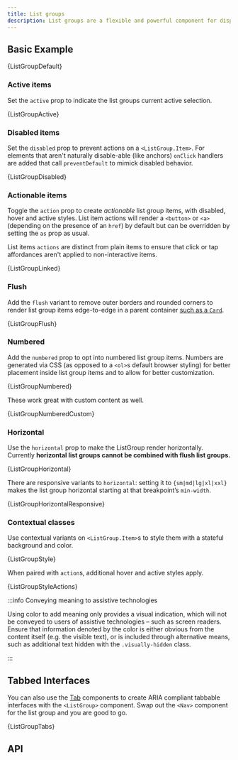 ```yaml
---
title: List groups
description: List groups are a flexible and powerful component for displaying a series of content. Modify and extend them to support just about any content within.
---
```



## Basic Example

<CodeBlock language="jsx" live previewClassName="list-group">
  {ListGroupDefault}
</CodeBlock>

### Active items

Set the `active` prop to indicate the list groups current active selection.

<CodeBlock language="jsx" live previewClassName="list-group">
  {ListGroupActive}
</CodeBlock>

### Disabled items

Set the `disabled` prop to prevent actions on a `<ListGroup.Item>`. For elements
that aren't naturally disable-able (like anchors) `onClick` handlers are added
that call `preventDefault` to mimick disabled behavior.

<CodeBlock language="jsx" live previewClassName="list-group">
  {ListGroupDisabled}
</CodeBlock>

### Actionable items

Toggle the `action` prop to create <em>actionable</em> list group
items, with disabled, hover and active styles. List item actions will render
a `<button>` or `<a>` (depending on the presence of an `href`) by default but
can be overridden by setting the `as` prop as usual.

List items `actions` are distinct from plain items to ensure that click or tap
affordances aren't applied to non-interactive items.

<CodeBlock language="jsx" live previewClassName="list-group">
  {ListGroupLinked}
</CodeBlock>

### Flush

Add the `flush` variant to remove outer borders and rounded corners to render list group items
edge-to-edge in a parent container [such as a `Card`](/components/cards/#list-groups).

<CodeBlock language="jsx" live previewClassName="list-group">
  {ListGroupFlush}
</CodeBlock>

### Numbered

Add the `numbered` prop to opt into numbered list group items. Numbers are generated via CSS
(as opposed to a `<ol>`s default browser styling) for better placement inside list group items
and to allow for better customization.

<CodeBlock language="jsx" live previewClassName="list-group">
  {ListGroupNumbered}
</CodeBlock>

These work great with custom content as well.

<CodeBlock language="jsx" live previewClassName="list-group">
  {ListGroupNumberedCustom}
</CodeBlock>

### Horizontal

Use the `horizontal` prop to make the ListGroup render horizontally. Currently **horizontal list groups cannot be combined with flush list groups.**

<CodeBlock language="jsx" live previewClassName="list-group">
  {ListGroupHorizontal}
</CodeBlock>

There are responsive variants to `horizontal`: setting it to `{sm|md|lg|xl|xxl}` makes the list group horizontal starting at that breakpoint’s `min-width`.

<CodeBlock language="jsx" live previewClassName="list-group">
  {ListGroupHorizontalResponsive}
</CodeBlock>

### Contextual classes

Use contextual variants on `<ListGroup.Item>`s to style them with a stateful background and color.

<CodeBlock language="jsx" live previewClassName="list-group">
  {ListGroupStyle}
</CodeBlock>

When paired with `action`s, additional hover and active styles apply.

<CodeBlock language="jsx" live previewClassName="list-group">
  {ListGroupStyleActions}
</CodeBlock>

:::info Conveying meaning to assistive technologies

Using color to add meaning only provides a visual indication, which will not
be conveyed to users of assistive technologies – such as screen readers.
Ensure that information denoted by the color is either obvious from the
content itself (e.g. the visible text), or is included through alternative
means, such as additional text hidden with the `.visually-hidden`
class.

:::

## Tabbed Interfaces

You can also use the [Tab][tabs] components to create ARIA compliant tabbable
interfaces with the `<ListGroup>` component. Swap out the `<Nav>` component
for the list group and you are good to go.

<CodeBlock language="jsx" live previewClassName="list-group">
  {ListGroupTabs}
</CodeBlock>

## API

[tabs]: /components/tabs/
